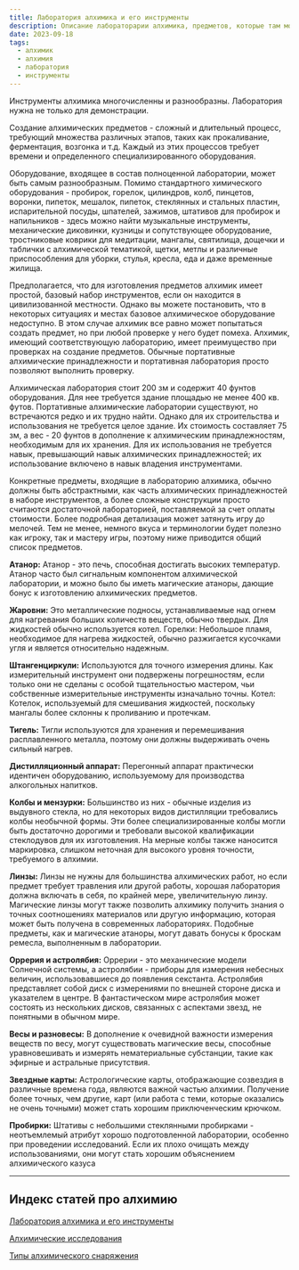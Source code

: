 ```yaml
---
title: Лаборатория алхимика и его инструменты
description: Описание лабораторарии алхимика, предметов, которые там можно найти и инструментов, которыми пользуется алхимик
date: 2023-09-18
tags:
  - алхимик
  - алхимия
  - лаборатория
  - инструменты
---
```


Инструменты алхимика многочисленны и разнообразны. Лаборатория нужна не только для демонстрации. 

Создание алхимических предметов - сложный и длительный процесс, требующий множества различных этапов, таких как прокаливание, ферментация, возгонка и т.д. Каждый из этих процессов требует времени и определенного специализированного оборудования. 

Оборудование, входящее в состав полноценной лаборатории, может быть самым разнообразным. Помимо стандартного химического оборудования - пробирок, горелок, цилиндров, колб, пинцетов, воронки, пипеток, мешалок, пипеток, стеклянных и стальных пластин, испарительной посуды, шпателей, зажимов, штативов для пробирок и напильников - здесь можно найти музыкальные инструменты, механические диковинки, кузницы и сопутствующее оборудование, тростниковые коврики для медитации, мангалы, святилища, дощечки и таблички с алхимической тематикой, щетки, метлы и различные приспособления для уборки, стулья, кресла, еда и даже временные жилища. 

Предполагается, что для изготовления предметов алхимик имеет простой, базовый набор инструментов, если он находится в цивилизованной местности. Однако вы можете постановить, что в некоторых ситуациях и местах базовое алхимическое оборудование недоступно. В этом случае алхимик все равно может попытаться создать предмет, но при любой проверке у него будет помеха. Алхимик, имеющий соответствующую лабораторию, имеет преимущество при проверках на создание предметов. Обычные портативные алхимические принадлежности и портативная лаборатория просто позволяют выполнить проверку. 

Алхимическая лаборатория стоит 200 зм и содержит 40 фунтов оборудования. Для нее требуется здание площадью не менее 400 кв. футов. Портативные алхимические лаборатории существуют, но встречаются редко и их трудно найти. Однако для их строительства и использования не требуется целое здание. Их стоимость составляет 75 зм, а вес - 20 фунтов в дополнение к алхимическим принадлежностям, необходимым для их хранения. Для их использования не требуется навык, превышающий навык алхимических принадлежностей; их использование включено в навык владения инструментами. 

Конкретные предметы, входящие в лабораторию алхимика, обычно должны быть абстрактными, как часть алхимических принадлежностей в наборе инструментов, а более сложные конструкции просто считаются достаточной лабораторией, поставляемой за счет оплаты стоимости. Более подробная детализация может затянуть игру до мелочей. Тем не менее, немного вкуса и терминологии будет полезно как игроку, так и мастеру игры, поэтому ниже приводится общий список предметов. 

**Атанор:** Атанор - это печь, способная достигать высоких температур. Атанор часто был сигнальным компонентом алхимической лаборатории, и можно было бы иметь магические атаноры, дающие бонус к изготовлению алхимических предметов. 

**Жаровни:** Это металлические подносы, устанавливаемые над огнем для нагревания больших количеств веществ, обычно твердых. Для жидкостей обычно используется котел. 
Горелки: Небольшое пламя, необходимое для нагрева жидкостей, обычно разжигается кусочками угля и является относительно надежным. 

**Штангенциркули:** Используются для точного измерения длины. Как измерительный инструмент они подвержены погрешностям, если только они не сделаны с особой тщательностью мастером, чьи собственные измерительные инструменты изначально точны. 
Котел: Котелок, используемый для смешивания жидкостей, поскольку мангалы более склонны к проливанию и протечкам. 

**Тигель:** Тигли используются для хранения и перемешивания расплавленного металла, поэтому они должны выдерживать очень сильный нагрев. 

**Дистилляционный аппарат:** Перегонный аппарат практически идентичен оборудованию, используемому для производства алкогольных напитков. 

**Колбы и мензурки:** Большинство из них - обычные изделия из выдувного стекла, но для некоторых видов дистилляции требовались колбы необычной формы. Эти более специализированные колбы могли быть достаточно дорогими и требовали высокой квалификации стеклодувов для их изготовления. На мерные колбы также наносится маркировка, слишком неточная для высокого уровня точности, требуемого в алхимии.  

**Линзы:** Линзы не нужны для большинства алхимических работ, но если предмет требует травления или другой работы, хорошая лаборатория должна включать в себя, по крайней мере, увеличительную линзу. Магические линзы могут также позволить алхимику получить знания о точных соотношениях материалов или другую информацию, которая может быть получена в современных лабораториях. Подобные предметы, как и магические атаноры, могут давать бонусы к броскам ремесла, выполненным в лаборатории. 

**Оррерия и астролябия:** Оррерии - это механические модели Солнечной системы, а астролябии - приборы для измерения небесных величин, использовавшиеся до появления секстанта. Астролябия представляет собой диск с измерениями по внешней стороне диска и указателем в центре. В фантастическом мире астролябия может состоять из нескольких дисков, связанных с аспектами звезд, не понятными в обычном мире.

**Весы и разновесы:** В дополнение к очевидной важности измерения веществ по весу, могут существовать магические весы, способные уравновешивать и измерять нематериальные субстанции, такие как эфирные и астральные присутствия. 

**Звездные карты:** Астрологические карты, отображающие созвездия в различные времена года, являются важной частью алхимии. Получение более точных, чем другие, карт (или работа с теми, которые оказались не очень точными) может стать хорошим приключенческим крючком. 

**Пробирки:** Штативы с небольшими стеклянными пробирками - неотъемлемый атрибут хорошо подготовленной лаборатории, особенно при проведении исследований. Если их плохо очищать между использованиями, они могут стать хорошим объяснением алхимического казуса 

---

## Индекс статей про алхимию

[Лаборатория алхимика и его инструменты](https://cyborgsandmages.com/posts/articles/alchemy-lab)

[Алхимические исследования](https://cyborgsandmages.com/posts/articles/alchemy-research)

[Типы алхимического снаряжения](https://cyborgsandmages.com/posts/articles/alchemical-equipment)